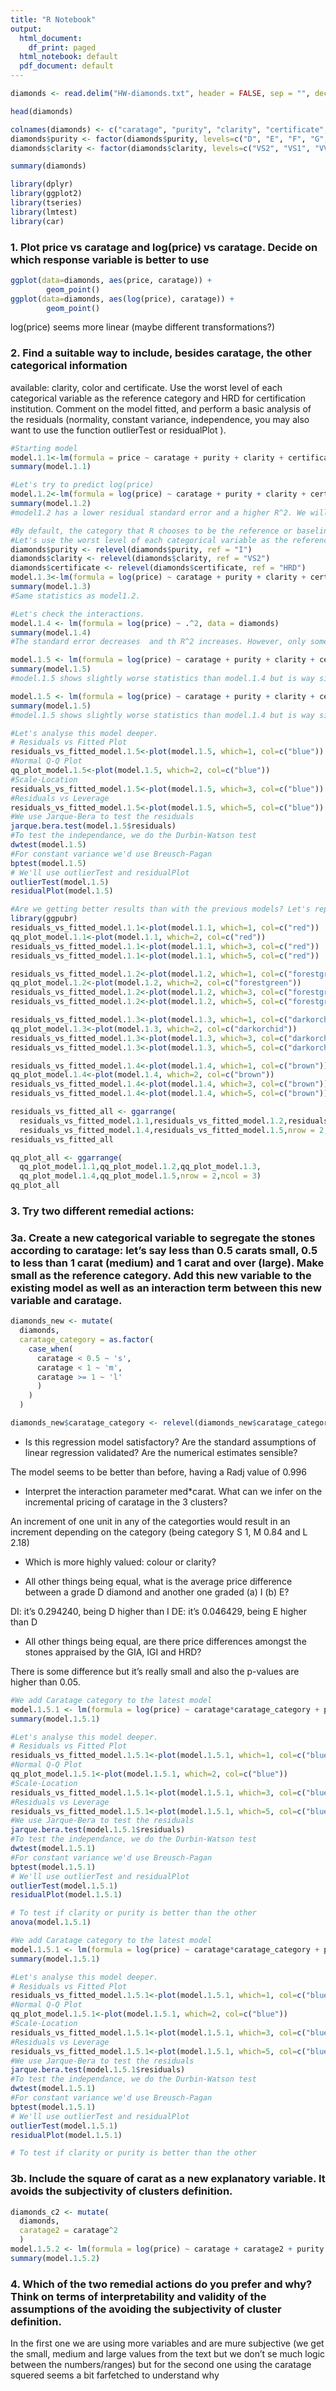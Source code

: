 ```yaml
---
title: "R Notebook"
output:
  html_document:
    df_print: paged
  html_notebook: default
  pdf_document: default
---
```


```r
diamonds <- read.delim("HW-diamonds.txt", header = FALSE, sep = "", dec = ".")
```

```r
head(diamonds)
```


```r
colnames(diamonds) <- c("caratage", "purity", "clarity", "certificate", "price")
diamonds$purity <- factor(diamonds$purity, levels=c("D", "E", "F", "G", "H", "I"))
diamonds$clarity <- factor(diamonds$clarity, levels=c("VS2", "VS1", "VVS2", "VVS1", "IF"))
```

```r
summary(diamonds)
```

```r
library(dplyr)
library(ggplot2)
library(tseries)
library(lmtest)
library(car)
```

### 1. Plot price vs caratage and log(price) vs caratage. Decide on which response variable is better to use

```r
ggplot(data=diamonds, aes(price, caratage)) + 
        geom_point()
ggplot(data=diamonds, aes(log(price), caratage)) + 
        geom_point()
```

log(price) seems more linear (maybe different transformations?)

### 2. Find a suitable way to include, besides caratage, the other categorical information
available: clarity, color and certificate. Use the worst level of each categorical variable
as the reference category and HRD for certification institution. Comment on the model
fitted, and perform a basic analysis of the residuals (normality, constant variance,
independence, you may also want to use the function outlierTest or residualPlot ).
```r
#Starting model
model.1.1<-lm(formula = price ~ caratage + purity + clarity + certificate, data = diamonds)
summary(model.1.1)
```
```r
#Let's try to predict log(price)
model.1.2<-lm(formula = log(price) ~ caratage + purity + clarity + certificate, data = diamonds)
summary(model.1.2)
#model1.2 has a lower residual standard error and a higher R^2. We will predict log(price).
```
```r
#By default, the category that R chooses to be the reference or baseline, is the first category that appears alphabetically or  numerically (if categories are coded using 0,1,2,...).
#Let's use the worst level of each categorical variable as the reference category and HRD for certification institution.
diamonds$purity <- relevel(diamonds$purity, ref = "I")
diamonds$clarity <- relevel(diamonds$clarity, ref = "VS2")
diamonds$certificate <- relevel(diamonds$certificate, ref = "HRD")
model.1.3<-lm(formula = log(price) ~ caratage + purity + clarity + certificate, data = diamonds)
summary(model.1.3)
#Same statistics as model1.2.
```
```r
#Let's check the interactions.
model.1.4 <- lm(formula = log(price) ~ .^2, data = diamonds)
summary(model.1.4)
#The standard error decreases  and th R^2 increases. However, only some interactions are relevant. Let's keep only those.
```
```r
model.1.5 <- lm(formula = log(price) ~ caratage + purity + clarity + certificate + caratage:purity + caratage:clarity + caratage:certificate, data = diamonds)
summary(model.1.5)
#model.1.5 shows slightly worse statistics than model.1.4 but is way simpler.
```

```r
model.1.5 <- lm(formula = log(price) ~ caratage + purity + clarity + certificate + caratage:certificate, data = diamonds)
summary(model.1.5)
#model.1.5 shows slightly worse statistics than model.1.4 but is way simpler.
```

```r
#Let's analyse this model deeper.
# Residuals vs Fitted Plot
residuals_vs_fitted_model.1.5<-plot(model.1.5, which=1, col=c("blue"))
#Normal Q-Q Plot
qq_plot_model.1.5<-plot(model.1.5, which=2, col=c("blue")) 
#Scale-Location
residuals_vs_fitted_model.1.5<-plot(model.1.5, which=3, col=c("blue"))
#Residuals vs Leverage
residuals_vs_fitted_model.1.5<-plot(model.1.5, which=5, col=c("blue")) 
#We use Jarque-Bera to test the residuals
jarque.bera.test(model.1.5$residuals) 
#To test the independance, we do the Durbin-Watson test
dwtest(model.1.5) 
#For constant variance we'd use Breusch-Pagan
bptest(model.1.5)
# We'll use outlierTest and residualPlot
outlierTest(model.1.5)
residualPlot(model.1.5)
```

```r
#Are we getting better results than with the previous models? Let's repeat the residual analysis for all and compare the results!
library(ggpubr)
residuals_vs_fitted_model.1.1<-plot(model.1.1, which=1, col=c("red"))
qq_plot_model.1.1<-plot(model.1.1, which=2, col=c("red")) 
residuals_vs_fitted_model.1.1<-plot(model.1.1, which=3, col=c("red"))
residuals_vs_fitted_model.1.1<-plot(model.1.1, which=5, col=c("red"))

residuals_vs_fitted_model.1.2<-plot(model.1.2, which=1, col=c("forestgreen"))
qq_plot_model.1.2<-plot(model.1.2, which=2, col=c("forestgreen")) 
residuals_vs_fitted_model.1.2<-plot(model.1.2, which=3, col=c("forestgreen"))
residuals_vs_fitted_model.1.2<-plot(model.1.2, which=5, col=c("forestgreen"))

residuals_vs_fitted_model.1.3<-plot(model.1.3, which=1, col=c("darkorchid"))
qq_plot_model.1.3<-plot(model.1.3, which=2, col=c("darkorchid")) 
residuals_vs_fitted_model.1.3<-plot(model.1.3, which=3, col=c("darkorchid"))
residuals_vs_fitted_model.1.3<-plot(model.1.3, which=5, col=c("darkorchid"))

residuals_vs_fitted_model.1.4<-plot(model.1.4, which=1, col=c("brown"))
qq_plot_model.1.4<-plot(model.1.4, which=2, col=c("brown")) 
residuals_vs_fitted_model.1.4<-plot(model.1.4, which=3, col=c("brown"))
residuals_vs_fitted_model.1.4<-plot(model.1.4, which=5, col=c("brown"))

residuals_vs_fitted_all <- ggarrange(
  residuals_vs_fitted_model.1.1,residuals_vs_fitted_model.1.2,residuals_vs_fitted_model.1.3,
  residuals_vs_fitted_model.1.4,residuals_vs_fitted_model.1.5,nrow = 2,ncol = 3)
residuals_vs_fitted_all

qq_plot_all <- ggarrange(
  qq_plot_model.1.1,qq_plot_model.1.2,qq_plot_model.1.3,
  qq_plot_model.1.4,qq_plot_model.1.5,nrow = 2,ncol = 3)
qq_plot_all

```



### 3. Try two different remedial actions:

### 3a. Create a new categorical variable to segregate the stones according to caratage: let's say less than 0.5 carats small, 0.5 to less than 1 carat (medium) and 1 carat and over (large). Make small as the reference category. Add this new variable to the existing model as well as an interaction term between this new variable and caratage.

```r
diamonds_new <- mutate(
  diamonds,
  caratage_category = as.factor(
    case_when(
      caratage < 0.5 ~ 's',
      caratage < 1 ~ 'm',
      caratage >= 1 ~ 'l'
      )
    )
  )

diamonds_new$caratage_category <- relevel(diamonds_new$caratage_category, ref = "s")

```


* Is this regression model satisfactory? Are the standard assumptions of linear
regression validated? Are the numerical estimates sensible?

The model seems to be better than before, having a Radj value of 0.996

* Interpret the interaction parameter med*carat. What can we infer on the incremental pricing of caratage in the 3 clusters?

An increment of one unit in any of the categorties would result in an increment depending on the category  (being category S 1, M 0.84 and L 2.18)

* Which is more highly valued: colour or clarity?


* All other things being equal, what is the average price difference between a grade D diamond and another one graded (a) I (b) E?

DI: it's 0.294240, being D higher than I
DE: it's 0.046429, being E higher than D

* All other things being equal, are there price differences amongst the stones appraised by the GIA, IGI and HRD?

There is some difference but it's really small and also the p-values are higher than 0.05.

```r
#We add Caratage category to the latest model
model.1.5.1 <- lm(formula = log(price) ~ caratage*caratage_category + purity + clarity + certificate + caratage:purity + caratage:clarity + caratage:certificate , data = diamonds_new)
summary(model.1.5.1)

#Let's analyse this model deeper.
# Residuals vs Fitted Plot
residuals_vs_fitted_model.1.5.1<-plot(model.1.5.1, which=1, col=c("blue"))
#Normal Q-Q Plot
qq_plot_model.1.5.1<-plot(model.1.5.1, which=2, col=c("blue")) 
#Scale-Location
residuals_vs_fitted_model.1.5.1<-plot(model.1.5.1, which=3, col=c("blue"))
#Residuals vs Leverage
residuals_vs_fitted_model.1.5.1<-plot(model.1.5.1, which=5, col=c("blue")) 
#We use Jarque-Bera to test the residuals
jarque.bera.test(model.1.5.1$residuals) 
#To test the independance, we do the Durbin-Watson test
dwtest(model.1.5.1) 
#For constant variance we'd use Breusch-Pagan
bptest(model.1.5.1)
# We'll use outlierTest and residualPlot
outlierTest(model.1.5.1)
residualPlot(model.1.5.1)

# To test if clarity or purity is better than the other
anova(model.1.5.1)
```

```r
#We add Caratage category to the latest model
model.1.5.1 <- lm(formula = log(price) ~ caratage*caratage_category + purity + clarity + certificate + caratage:certificate , data = diamonds_new)
summary(model.1.5.1)

#Let's analyse this model deeper.
# Residuals vs Fitted Plot
residuals_vs_fitted_model.1.5.1<-plot(model.1.5.1, which=1, col=c("blue"))
#Normal Q-Q Plot
qq_plot_model.1.5.1<-plot(model.1.5.1, which=2, col=c("blue")) 
#Scale-Location
residuals_vs_fitted_model.1.5.1<-plot(model.1.5.1, which=3, col=c("blue"))
#Residuals vs Leverage
residuals_vs_fitted_model.1.5.1<-plot(model.1.5.1, which=5, col=c("blue")) 
#We use Jarque-Bera to test the residuals
jarque.bera.test(model.1.5.1$residuals) 
#To test the independance, we do the Durbin-Watson test
dwtest(model.1.5.1) 
#For constant variance we'd use Breusch-Pagan
bptest(model.1.5.1)
# We'll use outlierTest and residualPlot
outlierTest(model.1.5.1)
residualPlot(model.1.5.1)

# To test if clarity or purity is better than the other


```

### 3b. Include the square of carat as a new explanatory variable. It avoids the subjectivity of clusters definition.

```r

diamonds_c2 <- mutate(
  diamonds,
  caratage2 = caratage^2
  )
model.1.5.2 <- lm(formula = log(price) ~ caratage + caratage2 + purity + clarity + certificate + caratage:purity + caratage:clarity + caratage:certificate , data = diamonds_c2)
summary(model.1.5.2)

```


### 4. Which of the two remedial actions do you prefer and why? Think on terms of interpretability and validity of the assumptions of the avoiding the subjectivity of cluster definition.

In the first one we are using more variables and are mure subjective (we get the small, medium and large values from the text but we don't se much logic between the numbers/ranges) but for the second one using the caratage squered seems a bit farfetched to understand why  

```r
```


